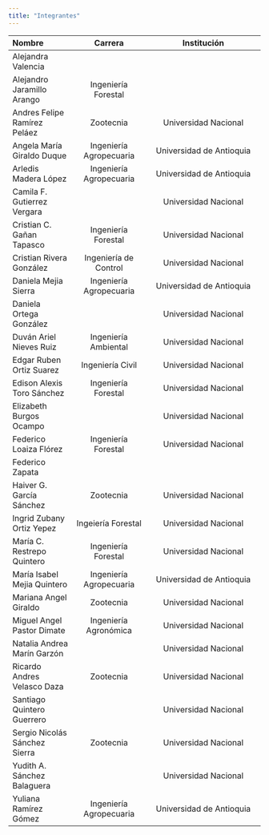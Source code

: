 ```yaml
---
title: "Integrantes"
---
```


| Nombre | Carrera | Institución |
| :----- | :-----: | :---------: |
| Alejandra Valencia |  | |
| Alejandro Jaramillo Arango | Ingeniería Forestal |
| Andres Felipe Ramírez Peláez | Zootecnia | Universidad Nacional |
|Angela María Giraldo Duque | Ingeniería Agropecuaria | Universidad de Antioquia |
| Arledis Madera López | Ingeniería Agropecuaria | Universidad de Antioquia | 
| Camila F. Gutierrez Vergara | | Universidad Nacional |
| Cristian C. Gañan Tapasco | Ingeniería Forestal | Universidad Nacional |
| Cristian Rivera González | Ingeniería de Control | Universidad Nacional |
| Daniela Mejia Sierra | Ingeniería Agropecuaria | Universidad de Antioquia |
| Daniela Ortega González | | Universidad Nacional |
| Duván Ariel Nieves Ruiz | Ingeniería Ambiental | Universidad Nacional |
| Edgar Ruben Ortiz Suarez | Ingeniería Civil | Universidad Nacional |
| Edison Alexis Toro Sánchez | Ingeniería Forestal | Universidad Nacional |
| Elizabeth Burgos Ocampo |  | Universidad Nacional |
| Federico Loaiza Flórez | Ingeniería Forestal | Universidad Nacional |
| Federico Zapata | | |
| Haiver G. García Sánchez | Zootecnia | Universidad Nacional |
| Ingrid Zubany Ortiz Yepez | Ingeiería Forestal | Universidad Nacional |
| María C. Restrepo Quintero | Ingeniería Forestal | Universidad Nacional |
| María Isabel Mejia Quintero | Ingeniería Agropecuaria | Universidad de Antioquia |
| Mariana Angel Giraldo | Zootecnia | Universidad Nacional |
| Miguel Angel Pastor Dimate | Ingeniería Agronómica | Universidad Nacional |
| Natalia Andrea Marín Garzón | | Universidad Nacional |
| Ricardo Andres Velasco Daza | Zootecnia | Universidad Nacional |
| Santiago Quintero Guerrero |  | Universidad Nacional |
| Sergio Nicolás Sánchez Sierra | Zootecnia | Universidad Nacional |
| Yudith A. Sánchez Balaguera | | Universidad Nacional |
| Yuliana Ramírez Gómez | Ingeniería Agropecuaria | Universidad de Antioquia |

